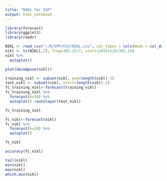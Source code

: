 ```yaml
---
title: "NIKL for SSP"
output: html_notebook
---
```


```r
library(forecast)
library(ggplot2)
library(readr)
```

```r
NIKL <- read_csv("~/R/SPP/CSV/NIKL.csv", col_types = cols(Week = col_date(format = "%Y-%m-%d")))
nikl <- ts(NIKL[,2], freq=365.25/7, start=2015+128/365.25)
nikl %>%
  autoplot()
```

```r
plot(decompose(nikl))
```

```r
training_nikl <- subset(nikl, end=length(nikl)-3)
test_nikl <- subset(nikl, start=length(nikl)-2)
fc_training_nikl<-forecast(training_nikl)
fc_training_nikl %>%
  forecast(h=30) %>%
  autoplot() +autolayer(test_nikl)
```

```r
fc_training_nikl
```

```r
fc_nikl<-forecast(nikl)
fc_nikl %>%
  forecast(h=26) %>%
  autoplot()
```

```r
fc_nikl
```

```r
accuracy(fc_nikl)
```

```r
tail(nikl)
min(nikl)
max(nikl)
which.min(nikl)
```